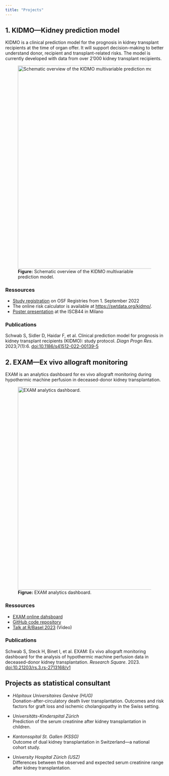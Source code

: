 ```yaml
---
title: "Projects"
---
```


## 1. KIDMO---Kidney prediction model

KIDMO is a clinical prediction model for the prognosis in kidney transplant recipients at the time of organ offer. It will support decision-making to better understand donor, recipient and transplant-related risks. The model is currently developed with data from over 2'000 kidney transplant recipients.

![**Figure:** Schematic overview of the KIDMO multivariable prediction model.](images/Figure-Multivariable%20prediction%20model.png){width="6.7in" alt="Schematic overview of the KIDMO multivariable prediction model."}

### Ressources
* [Study registration](https://doi.org/10.17605/OSF.IO/Z6MVJ) on OSF Registries from 1. September 2022
* The online risk calculator is available at <https://swtdata.org/kidmo/>.
* [Poster presentation](https://osf.io/7fx9z) at the ISCB44 in Milano


### Publications

Schwab S, Sidler D, Haidar F, et al. Clinical prediction model for prognosis in kidney transplant recipients (KIDMO): study protocol. *Diagn Progn Res*. 2023;7(1):6. [doi:10.1186/s41512-022-00139-5](http://dx.doi.org/10.1186/s41512-022-00139-5)

## 2. EXAM---Ex vivo allograft monitoring

EXAM is an analytics dashboard for ex vivo allograft monitoring during hypothermic machine perfusion in deceased-donor kidney transplantation.

![**Figrue:** EXAM analytics dashboard.](images/exam_dashboard.png){width="6.7in" alt="EXAM analytics dashboard."}

### Ressources
-   [EXAM online dahsboard](https://swisstransplant.shinyapps.io/EXAM/)
-   [GitHub code repository](https://github.com/Swisstransplant/EXAM)
-   [Talk at R/Basel 2023](https://youtu.be/0cvZDnkeKPk?si=pp9PGFDCoy0L2AWh) (Video)

### Publications

Schwab S, Steck H, Binet I, et al. EXAM: Ex vivo allograft monitoring dashboard for the analysis of hypothermic machine perfusion data in deceased-donor kidney transplantation. *Research Square*. 2023. [doi:10.21203/rs.3.rs-2713168/v1](https://doi.org/10.21203/rs.3.rs-2713168/v1)

## Projects as statistical consultant

-   *Hôpitaux Universitaires Genève (HUG)*\
    Donation-after-circulatory death liver transplantation. Outcomes and risk factors for graft loss and ischemic cholangiopathy in the Swiss setting.

-   *Universitäts-Kinderspital Zürich*\
    Prediction of the serum creatinine after kidney transplantation in children.

-   *Kantonsspital St. Gallen (KSSG)*\
    Outcome of dual kidney transplantation in Switzerland---a national cohort study.

-   *University Hospital Zürich (USZ)*\
    Differences between the observed and expected serum creatinine range after kidney transplantation.
